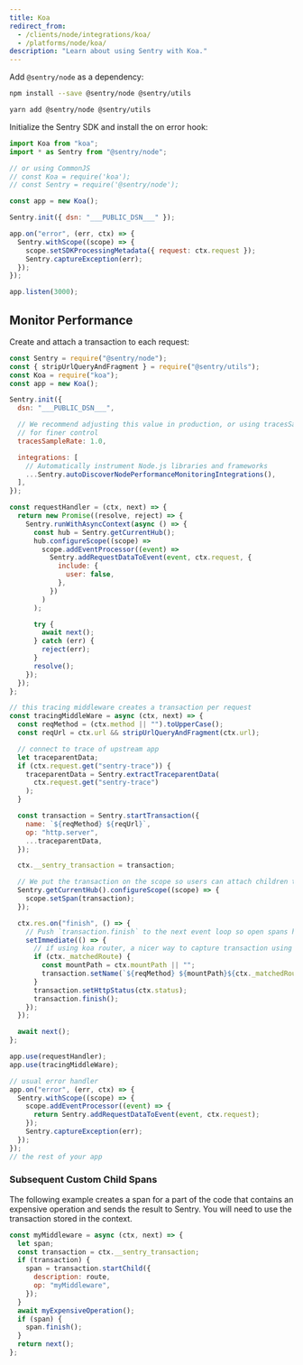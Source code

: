 ```yaml
---
title: Koa
redirect_from:
  - /clients/node/integrations/koa/
  - /platforms/node/koa/
description: "Learn about using Sentry with Koa."
---
```


Add `@sentry/node` as a dependency:

```bash {tabTitle:npm}
npm install --save @sentry/node @sentry/utils
```

```bash {tabTitle:Yarn}
yarn add @sentry/node @sentry/utils
```

Initialize the Sentry SDK and install the on error hook:

```javascript
import Koa from "koa";
import * as Sentry from "@sentry/node";

// or using CommonJS
// const Koa = require('koa');
// const Sentry = require('@sentry/node');

const app = new Koa();

Sentry.init({ dsn: "___PUBLIC_DSN___" });

app.on("error", (err, ctx) => {
  Sentry.withScope((scope) => {
    scope.setSDKProcessingMetadata({ request: ctx.request });
    Sentry.captureException(err);
  });
});

app.listen(3000);
```

## Monitor Performance

Create and attach a transaction to each request:

```javascript
const Sentry = require("@sentry/node");
const { stripUrlQueryAndFragment } = require("@sentry/utils");
const Koa = require("koa");
const app = new Koa();

Sentry.init({
  dsn: "___PUBLIC_DSN___",

  // We recommend adjusting this value in production, or using tracesSampler
  // for finer control
  tracesSampleRate: 1.0,

  integrations: [
    // Automatically instrument Node.js libraries and frameworks
    ...Sentry.autoDiscoverNodePerformanceMonitoringIntegrations(),
  ],
});

const requestHandler = (ctx, next) => {
  return new Promise((resolve, reject) => {
    Sentry.runWithAsyncContext(async () => {
      const hub = Sentry.getCurrentHub();
      hub.configureScope((scope) =>
        scope.addEventProcessor((event) =>
          Sentry.addRequestDataToEvent(event, ctx.request, {
            include: {
              user: false,
            },
          })
        )
      );

      try {
        await next();
      } catch (err) {
        reject(err);
      }
      resolve();
    });
  });
};

// this tracing middleware creates a transaction per request
const tracingMiddleWare = async (ctx, next) => {
  const reqMethod = (ctx.method || "").toUpperCase();
  const reqUrl = ctx.url && stripUrlQueryAndFragment(ctx.url);

  // connect to trace of upstream app
  let traceparentData;
  if (ctx.request.get("sentry-trace")) {
    traceparentData = Sentry.extractTraceparentData(
      ctx.request.get("sentry-trace")
    );
  }

  const transaction = Sentry.startTransaction({
    name: `${reqMethod} ${reqUrl}`,
    op: "http.server",
    ...traceparentData,
  });

  ctx.__sentry_transaction = transaction;

  // We put the transaction on the scope so users can attach children to it
  Sentry.getCurrentHub().configureScope((scope) => {
    scope.setSpan(transaction);
  });

  ctx.res.on("finish", () => {
    // Push `transaction.finish` to the next event loop so open spans have a chance to finish before the transaction closes
    setImmediate(() => {
      // if using koa router, a nicer way to capture transaction using the matched route
      if (ctx._matchedRoute) {
        const mountPath = ctx.mountPath || "";
        transaction.setName(`${reqMethod} ${mountPath}${ctx._matchedRoute}`);
      }
      transaction.setHttpStatus(ctx.status);
      transaction.finish();
    });
  });

  await next();
};

app.use(requestHandler);
app.use(tracingMiddleWare);

// usual error handler
app.on("error", (err, ctx) => {
  Sentry.withScope((scope) => {
    scope.addEventProcessor((event) => {
      return Sentry.addRequestDataToEvent(event, ctx.request);
    });
    Sentry.captureException(err);
  });
});
// the rest of your app
```

### Subsequent Custom Child Spans

The following example creates a span for a part of the code that contains an
expensive operation and sends the result to Sentry. You will need to use the
transaction stored in the context.

```javascript
const myMiddleware = async (ctx, next) => {
  let span;
  const transaction = ctx.__sentry_transaction;
  if (transaction) {
    span = transaction.startChild({
      description: route,
      op: "myMiddleware",
    });
  }
  await myExpensiveOperation();
  if (span) {
    span.finish();
  }
  return next();
};
```
